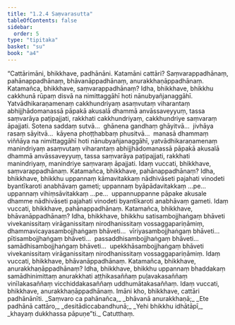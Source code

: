 ```yaml
---
title: "1.2.4 Saṃvarasutta"
tableOfContents: false
sidebar:
  order: 5
type: "tipitaka"
basket: "su"
book: "a4"
---
```



<DynamicBreadcrumb />

<Division number="14" book="a4">

<Paragraph number="98" book="a4">
“Cattārimāni, bhikkhave, padhānāni. Katamāni cattāri? Saṃvarappadhānaṃ, pahānappadhānaṃ, bhāvanāppadhānaṃ, anurakkhaṇāppadhānaṃ. Katamañca, bhikkhave, saṃvarappadhānaṃ? Idha, bhikkhave, bhikkhu cakkhunā rūpaṃ disvā na nimittaggāhī hoti nānubyañjanaggāhī. Yatvādhikaraṇamenaṃ cakkhundriyaṃ asaṃvutaṃ viharantaṃ abhijjhādomanassā pāpakā akusalā dhammā anvāssaveyyuṃ, tassa saṃvarāya paṭipajjati, rakkhati cakkhundriyaṃ, cakkhundriye saṃvaraṃ āpajjati. Sotena saddaṃ sutvā…  ghānena gandhaṃ ghāyitvā…  jivhāya rasaṃ sāyitvā…  kāyena phoṭṭhabbaṃ phusitvā…  manasā dhammaṃ viññāya na nimittaggāhī hoti nānubyañjanaggāhī, yatvādhikaraṇamenaṃ manindriyaṃ asaṃvutaṃ viharantaṃ abhijjhādomanassā pāpakā akusalā dhammā anvāssaveyyuṃ, tassa saṃvarāya paṭipajjati, rakkhati manindriyaṃ, manindriye saṃvaraṃ āpajjati. Idaṃ vuccati, bhikkhave, saṃvarappadhānaṃ.
</Paragraph>

<Paragraph number="99" book="a4">
Katamañca, bhikkhave, pahānappadhānaṃ? Idha, bhikkhave, bhikkhu uppannaṃ kāmavitakkaṃ nādhivāseti pajahati vinodeti byantīkaroti anabhāvaṃ gameti; uppannaṃ byāpādavitakkaṃ …pe…  uppannaṃ vihiṃsāvitakkaṃ …pe…  uppannuppanne pāpake akusale dhamme nādhivāseti pajahati vinodeti byantīkaroti anabhāvaṃ gameti. Idaṃ vuccati, bhikkhave, pahānappadhānaṃ.
</Paragraph>

<Paragraph number="100" book="a4">
Katamañca, bhikkhave, bhāvanāppadhānaṃ? Idha, bhikkhave, bhikkhu satisambojjhaṅgaṃ bhāveti vivekanissitaṃ virāganissitaṃ nirodhanissitaṃ vossaggapariṇāmiṃ, dhammavicayasambojjhaṅgaṃ bhāveti…  vīriyasambojjhaṅgaṃ bhāveti…  pītisambojjhaṅgaṃ bhāveti…  passaddhisambojjhaṅgaṃ bhāveti…  samādhisambojjhaṅgaṃ bhāveti…  upekkhāsambojjhaṅgaṃ bhāveti vivekanissitaṃ virāganissitaṃ nirodhanissitaṃ vossaggapariṇāmiṃ. Idaṃ vuccati, bhikkhave, bhāvanāppadhānaṃ.
</Paragraph>

<Paragraph number="101" book="a4">
Katamañca, bhikkhave, anurakkhaṇāppadhānaṃ? Idha, bhikkhave, bhikkhu uppannaṃ bhaddakaṃ samādhinimittaṃ anurakkhati aṭṭhikasaññaṃ puḷavakasaññaṃ vinīlakasaññaṃ vicchiddakasaññaṃ uddhumātakasaññaṃ. Idaṃ vuccati, bhikkhave, anurakkhaṇāppadhānaṃ. Imāni kho, bhikkhave, cattāri padhānānīti.
</Paragraph>

<Paragraph number="102" type="verses" book="a4">
_Saṃvaro ca pahānañca,_  
_bhāvanā anurakkhaṇā;_  
_Ete padhānā cattāro,_  
_desitādiccabandhunā;_  
_Yehi bhikkhu idhātāpī,_  
_khayaṃ dukkhassa pāpuṇe”ti._  


</Paragraph>
</Division>

<Paragraph number="103" type="center" book="a4">
Catutthaṃ.
</Paragraph>